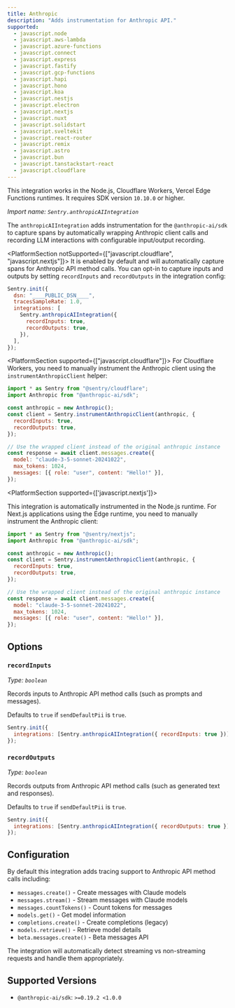 ```yaml
---
title: Anthropic
description: "Adds instrumentation for Anthropic API."
supported:
  - javascript.node
  - javascript.aws-lambda
  - javascript.azure-functions
  - javascript.connect
  - javascript.express
  - javascript.fastify
  - javascript.gcp-functions
  - javascript.hapi
  - javascript.hono
  - javascript.koa
  - javascript.nestjs
  - javascript.electron
  - javascript.nextjs
  - javascript.nuxt
  - javascript.solidstart
  - javascript.sveltekit
  - javascript.react-router
  - javascript.remix
  - javascript.astro
  - javascript.bun
  - javascript.tanstackstart-react
  - javascript.cloudflare
---
```


<Alert>

This integration works in the Node.js, Cloudflare Workers, Vercel Edge Functions runtimes. It requires SDK version `10.10.0` or higher.

</Alert>

_Import name: `Sentry.anthropicAIIntegration`_

The `anthropicAIIntegration` adds instrumentation for the `@anthropic-ai/sdk` to capture spans by automatically wrapping Anthropic client calls and recording LLM interactions with configurable input/output recording.

<PlatformSection notSupported={["javascript.cloudflare", "javascript.nextjs"]}>
It is enabled by default and will automatically capture spans for Anthropic API method calls. You can opt-in to capture inputs and outputs by setting `recordInputs` and `recordOutputs` in the integration config:

```javascript
Sentry.init({
  dsn: "____PUBLIC_DSN____",
  tracesSampleRate: 1.0,
  integrations: [
    Sentry.anthropicAIIntegration({
      recordInputs: true,
      recordOutputs: true,
    }),
  ],
});
```

</PlatformSection>

<PlatformSection supported={["javascript.cloudflare"]}>
For Cloudflare Workers, you need to manually instrument the Anthropic client using the `instrumentAnthropicClient` helper:

```javascript
import * as Sentry from "@sentry/cloudflare";
import Anthropic from "@anthropic-ai/sdk";

const anthropic = new Anthropic();
const client = Sentry.instrumentAnthropicClient(anthropic, {
  recordInputs: true,
  recordOutputs: true,
});

// Use the wrapped client instead of the original anthropic instance
const response = await client.messages.create({
  model: "claude-3-5-sonnet-20241022",
  max_tokens: 1024,
  messages: [{ role: "user", content: "Hello!" }],
});
```

</PlatformSection>

<PlatformSection supported={['javascript.nextjs']}>

This integration is automatically instrumented in the Node.js runtime. For Next.js applications using the Edge runtime, you need to manually instrument the Anthropic client:

```javascript
import * as Sentry from "@sentry/nextjs";
import Anthropic from "@anthropic-ai/sdk";

const anthropic = new Anthropic();
const client = Sentry.instrumentAnthropicClient(anthropic, {
  recordInputs: true,
  recordOutputs: true,
});

// Use the wrapped client instead of the original anthropic instance
const response = await client.messages.create({
  model: "claude-3-5-sonnet-20241022",
  max_tokens: 1024,
  messages: [{ role: "user", content: "Hello!" }],
});
```

</PlatformSection>

## Options

### `recordInputs`

_Type: `boolean`_

Records inputs to Anthropic API method calls (such as prompts and messages).

Defaults to `true` if `sendDefaultPii` is `true`.

```javascript
Sentry.init({
  integrations: [Sentry.anthropicAIIntegration({ recordInputs: true })],
});
```

### `recordOutputs`

_Type: `boolean`_

Records outputs from Anthropic API method calls (such as generated text and responses).

Defaults to `true` if `sendDefaultPii` is `true`.

```javascript
Sentry.init({
  integrations: [Sentry.anthropicAIIntegration({ recordOutputs: true })],
});
```

## Configuration

By default this integration adds tracing support to Anthropic API method calls including:

- `messages.create()` - Create messages with Claude models
- `messages.stream()` - Stream messages with Claude models
- `messages.countTokens()` - Count tokens for messages
- `models.get()` - Get model information
- `completions.create()` - Create completions (legacy)
- `models.retrieve()` - Retrieve model details
- `beta.messages.create()` - Beta messages API

The integration will automatically detect streaming vs non-streaming requests and handle them appropriately.

## Supported Versions

- `@anthropic-ai/sdk`: `>=0.19.2 <1.0.0`
